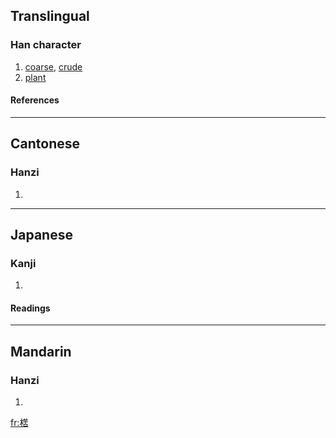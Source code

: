 ==Translingual==
===Han character===
{{Han char|rn=75|rad=木|as=09|sn=13|four=4496<sub>4</sub>|canj=木廿十口 (DTJR)}}
# [[coarse]], [[crude]]
# [[plant]]
====References====
{{Han ref|kx=0540.030|dkj=15144|dj=0927.110|hdz=21225.030|uh=695B|ud=26971|bh=B7B1|bd=47025}}

----
==Cantonese==
===Hanzi===
{{yue-hanzi|jyut=|y=fu2, wu6}}
# {{defn|Cantonese}}

----
==Japanese==
===Kanji===
{{ja-kanji|grade=|rs=木09}}
# {{defn|Japanese}} 
====Readings====
{{ja-readings|on=[[こ]] (ko), [[ご]] (go)|kun=}}

----
==Mandarin==
===Hanzi===
{{cmn-hanzi|pin=[[hù]] ([[hu4]])|wg=hu<sup>4</sup>}}
# {{defn|Mandarin}}

[[fr:楛]]
